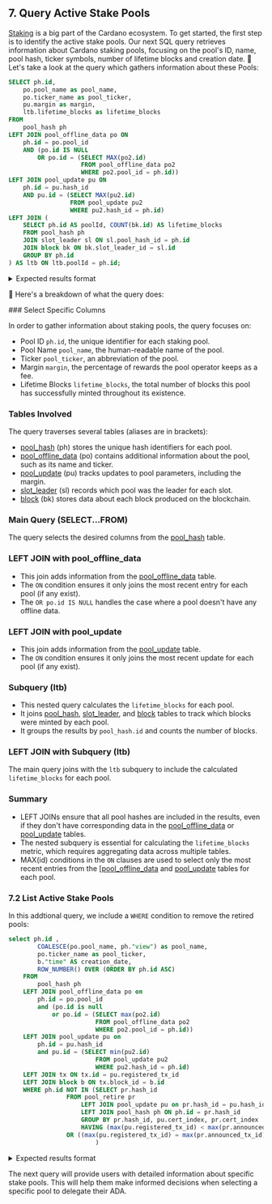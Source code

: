 
## 7. Query Active Stake Pools

[Staking](https://cardano.org/stake-pool-delegation/) is a big part of the Cardano ecosystem. To get started, the first step is to identify the active stake pools. Our next SQL query retrieves information about Cardano staking pools, focusing on the pool's ID, name, pool hash, ticker symbols, number of lifetime blocks and creation date. 🔎 Let's take a look at the query which gathers information about these Pools:

```sql
SELECT ph.id,
    po.pool_name as pool_name,
    po.ticker_name as pool_ticker,
    pu.margin as margin,
    ltb.lifetime_blocks as lifetime_blocks
FROM
    pool_hash ph
LEFT JOIN pool_offline_data po ON
    ph.id = po.pool_id
    AND (po.id IS NULL
        OR po.id = (SELECT MAX(po2.id)
                    FROM pool_offline_data po2
                    WHERE po2.pool_id = ph.id))
LEFT JOIN pool_update pu ON
    ph.id = pu.hash_id
    AND pu.id = (SELECT MAX(pu2.id)
                 FROM pool_update pu2
                 WHERE pu2.hash_id = ph.id)
LEFT JOIN (
    SELECT ph.id AS poolId, COUNT(bk.id) AS lifetime_blocks
    FROM pool_hash ph
    JOIN slot_leader sl ON sl.pool_hash_id = ph.id
    JOIN block bk ON bk.slot_leader_id = sl.id
    GROUP BY ph.id
) AS ltb ON ltb.poolId = ph.id;
```

<details>
<summary>
Expected results format
</summary>

```sql

     id   |      pool_name	      |  pool_ticker |      creation_date 
----------+---------------------------+--------------+-------------------------- 
     4    |      ANGEL stake pool     |     ANGEL    |  2022-10-20 21:21:59.000
     .    |      ................     |     .....    |  .................
           
(Note: full results trimmed for readability)
```

</details>


🔎 Here's a breakdown of what the query does:

<Steps>
### Select Specific Columns

In order to gather information about staking pools, the query focuses on:

- Pool ID `ph.id`, the unique identifier for each staking pool.
- Pool Name `pool_name`, the human-readable name of the pool.
- Ticker `pool_ticker`, an abbreviation of the pool.
- Margin `margin`, the percentage of rewards the pool operator keeps as a fee.
- Lifetime Blocks `lifetime_blocks`, the total number of blocks this pool has successfully minted throughout its existence.

### Tables Involved

The query traverses several tables (aliases are in brackets):

- [pool_hash](https://github.com/cardano-foundation/cf-ledger-sync/blob/main/docs/pages/schema.md#pool_hash) (ph) stores the unique hash identifiers for each pool.
- [pool_offline_data](https://github.com/cardano-foundation/cf-ledger-sync/blob/main/docs/pages/schema.md#pool_offline_data) (po) contains additional information about the pool, such as its name and ticker.
- [pool_update](https://github.com/cardano-foundation/cf-ledger-sync/blob/main/docs/pages/schema.md#pool_update) (pu) tracks updates to pool parameters, including the margin.
- [slot_leader](https://github.com/cardano-foundation/cf-ledger-sync/blob/main/docs/pages/schema.md#slot_leader) (sl) records which pool was the leader for each slot.
- [block](https://github.com/cardano-foundation/cf-ledger-sync/blob/main/docs/pages/schema.md#block) (bk) stores data about each block produced on the blockchain.

### Main Query (SELECT...FROM)

The query selects the desired columns from the [pool_hash](https://github.com/cardano-foundation/cf-ledger-sync/blob/main/docs/pages/schema.md#pool_hash) table.

### LEFT JOIN with pool_offline_data

- This join adds information from the [pool_offline_data](https://github.com/cardano-foundation/cf-ledger-sync/blob/main/docs/pages/schema.md#pool_offline_data) table.
- The `ON` condition ensures it only joins the most recent entry for each pool (if any exist).
- The `OR po.id IS NULL` handles the case where a pool doesn't have any offline data.

### LEFT JOIN with pool_update

- This join adds information from the [pool_update](https://github.com/cardano-foundation/cf-ledger-sync/blob/main/docs/pages/schema.md#pool_update) table.
- The `ON` condition ensures it only joins the most recent update for each pool (if any exist).

### Subquery (ltb)

- This nested query calculates the `lifetime_blocks` for each pool.
- It joins [pool_hash](https://github.com/cardano-foundation/cf-ledger-sync/blob/main/docs/pages/schema.md#pool_hash), [slot_leader](https://github.com/cardano-foundation/cf-ledger-sync/blob/main/docs/pages/schema.md#slot_leader), and [block](https://github.com/cardano-foundation/cf-ledger-sync/blob/main/docs/pages/schema.md#block) tables to track which blocks were minted by each pool.
- It groups the results by `pool_hash.id` and counts the number of blocks.

### LEFT JOIN with Subquery (ltb)

The main query joins with the `ltb` subquery to include the calculated `lifetime_blocks` for each pool.

### Summary 

- LEFT JOINs ensure that all pool hashes are included in the results, even if they don't have corresponding data in the [pool_offline_data](https://github.com/cardano-foundation/cf-ledger-sync/blob/main/docs/pages/schema.md#pool_offline_data) or [pool_update](https://github.com/cardano-foundation/cf-ledger-sync/blob/main/docs/pages/schema.md#pool_update) tables.
- The nested subquery is essential for calculating the `lifetime_blocks` metric, which requires aggregating data across multiple tables.
- MAX(id) conditions in the `ON` clauses are used to select only the most recent entries from the [[pool_offline_data](https://github.com/cardano-foundation/cf-ledger-sync/blob/main/docs/pages/schema.md#pool_offline_data) and [pool_update](https://github.com/cardano-foundation/cf-ledger-sync/blob/main/docs/pages/schema.md#pool_update) tables for each pool.

</Steps>

### 7.2 List Active Stake Pools

In this addtional query, we include a `WHERE` condition to remove the retired pools:

```sql
select ph.id ,
		COALESCE(po.pool_name, ph."view") as pool_name,
		po.ticker_name as pool_ticker,
		b."time" AS creation_date,
		ROW_NUMBER() OVER (ORDER BY ph.id ASC) 
	FROM
		pool_hash ph
	LEFT JOIN pool_offline_data po on
		ph.id = po.pool_id
		and (po.id is null
			or po.id = (SELECT max(po2.id)
						FROM pool_offline_data po2
						WHERE po2.pool_id = ph.id))
	LEFT JOIN pool_update pu on
		ph.id = pu.hash_id
		and pu.id = (SELECT	min(pu2.id)
						FROM pool_update pu2
						WHERE pu2.hash_id = ph.id)
	LEFT JOIN tx ON tx.id = pu.registered_tx_id 
	LEFT JOIN block b ON tx.block_id = b.id 
	WHERE ph.id NOT IN (SELECT pr.hash_id
				FROM pool_retire pr
			        LEFT JOIN pool_update pu on	pr.hash_id = pu.hash_id
			        LEFT JOIN pool_hash ph ON ph.id = pr.hash_id
			        GROUP BY pr.hash_id, pu.cert_index, pr.cert_index
			        HAVING (max(pu.registered_tx_id) < max(pr.announced_tx_id))
				OR ((max(pu.registered_tx_id) = max(pr.announced_tx_id)) AND (max(pu.cert_index) < max(pr.cert_index)))
				    	)
```

<details>
<summary>
Expected results format
</summary>

```sql

     id   |      pool_name	      |  pool_ticker |      creation_date 
----------+---------------------------+--------------+-------------------------- 
     5    |      CanadaStakes         |     CAN1     |  2022-10-20 21:30:58.000
     6    |      SION stake pool      |     SION     |  2022-10-20 21:35:52.000
     .    |      ................     |     .....    |  .................
           
(Note: full results trimmed for readability)
```

</details>

The next query will provide users with detailed information about specific stake pools. This will help them make informed decisions when selecting a specific pool to delegate their ADA. 

